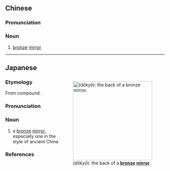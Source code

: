 {{also|铜镜}}
==Chinese==
{{zh-forms|s=铜镜}}

===Pronunciation===
{{zh-pron
|m=tóngjìng
|h=pfs=thùng-kiang
|cat=n
}}

===Noun===
{{zh-noun}}

# [[bronze]] [[mirror]]

----

==Japanese==
<div style="float:right;">
{{wikipedia|lang=ja}}
{{wikipedia|Bronze mirror}}
[[File:Bronze Mirror in Ancient Japan.jpg|thumb|250px|{{lang|ja|銅鏡}} (''dōkyō''): the back of a '''[[bronze]] [[mirror]]'''.]]
</div>
{{ja-kanjitab|yomi=o|どう|きょう}}

===Etymology===
From {{etyl|ltc|ja|sort=どうきょう}} compound {{m|zh|銅鏡|tr=dhung kjæng<sup>H</sup>||bronze mirror}}.

===Pronunciation===
{{ja-pron|yomi=o|どうきょう|acc=0|acc_ref=DJR}}

===Noun===
{{ja-noun|どうきょう|hhira=どうきやう}}

# a [[bronze]] [[mirror]], especially one in the style of ancient China

===References===
<references/>